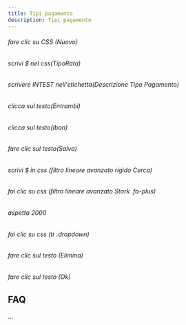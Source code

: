 ```yaml
---
title: Tipi pagamento
description: Tipi pagamento
---
```

###### fare clic su CSS (Nuovo)

###### scrivi $ nel css(TipoRata)

###### scrivere INTEST nell'etichetta(Descrizione Tipo Pagamento)

###### clicca sul testo(Entrambi)

###### clicca sul testo(Iban)

###### fare clic sul testo(Salva)

###### scrivi $ in css (filtro lineare avanzato rigido Cerca)

###### fai clic su css (filtro lineare avanzato Stark .fa-plus)

###### aspetta 2000

###### fai clic su css (tr .dropdown)

###### fare clic sul testo (Elimina)

###### fare clic sul testo (Ok)

FAQ
---

...